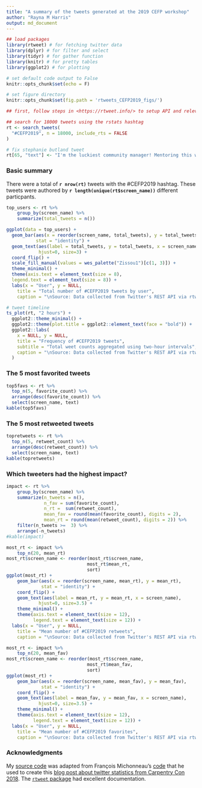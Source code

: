 ```yaml
---
title: "A summary of the tweets generated at the 2019 CEFP workshop"
author: "Rayna M Harris"
output: md_document
---
```


```r
## load packages
library(rtweet) # for fetching twitter data
library(dplyr) # for filter and select
library(tidyr) # for gather function
library(knitr) # for pretty tables
library(ggplot2) # for plotting

# set default code output to False
knitr::opts_chunk$set(echo = F)

# set figure directory
knitr::opts_chunk$set(fig.path = 'rtweets_CEFP2019_figs/')

```


```r
## first, follow steps in <https://rtweet.info/> to setup API and relevant tokens

## search for 18000 tweets using the rstats hashtag
rt <- search_tweets(
  "#CEFP2019", n = 18000, include_rts = FALSE
)
```

```r
# fix stephanie butland tweet
rt[65, "text"] <- "I'm the luckiest community manager! Mentoring this week for 2019 cohort of AAAS Community Engagement Fellows. I learn from @rOpenSci community, @_inundata @sckottie @ma_salmon @opencpu @RLadiesGlobal @bffo &amp; #CEFP2017 peers. Taking all the goodness back to them #CEFP2019. https://t.co/ybvfbV8RTX"
```


### Basic summary

There were a total of **`r nrow(rt)`** tweets with the #CEFP2019 hashtag. These tweets were authored by **`r length(unique(rt$screen_name))`** different particpants. 

```r
top_users <- rt %>%
    group_by(screen_name) %>%
    summarize(total_tweets = n()) 

ggplot(data = top_users) + 
  geom_bar(aes(x = reorder(screen_name, total_tweets), y = total_tweets), 
           stat = "identity") +
  geom_text(aes(label = total_tweets, y = total_tweets, x = screen_name),  
            hjust=0, size=3) +
  coord_flip() +
  scale_fill_manual(values = wes_palette("Zissou1")[c(1, 3)]) +
  theme_minimal() +
  theme(axis.text = element_text(size = 8),
  legend.text = element_text(size = 8)) + 
  labs(x = "User", y = NULL,
    title = "Total number of #CEFP2019 tweets by user",
    caption = "\nSource: Data collected from Twitter's REST API via rtweet")
```

```r
# tweet timeline
ts_plot(rt, "2 hours") +
  ggplot2::theme_minimal() +
  ggplot2::theme(plot.title = ggplot2::element_text(face = "bold")) +
  ggplot2::labs(
    x = NULL, y = NULL,
    title = "Frequency of #CEFP2019 tweets",
    subtitle = "Total weet counts aggregated using two-hour intervals",
    caption = "\nSource: Data collected from Twitter's REST API via rtweet"
  )

```


### The 5 most favorited tweets

```r
top5favs <- rt %>%
  top_n(5, favorite_count) %>%
  arrange(desc(favorite_count)) %>%
  select(screen_name, text)
kable(top5favs)
```

### The 5 most retweeted tweets

```r
topretweets <- rt %>%
  top_n(5, retweet_count) %>%
  arrange(desc(retweet_count)) %>%
  select(screen_name, text)
kable(topretweets)
```

### Which tweeters had the highest impact?

```r
impact <- rt %>%
    group_by(screen_name) %>%
    summarize(n_tweets = n(),
              n_fav = sum(favorite_count),
              n_rt =  sum(retweet_count),
              mean_fav = round(mean(favorite_count), digits = 2),
              mean_rt = round(mean(retweet_count), digits = 2)) %>%
    filter(n_tweets >=  3) %>%
    arrange(-n_tweets)
#kable(impact)
```


```r
most_rt <- impact %>%
    top_n(20, mean_rt)
most_rt$screen_name <- reorder(most_rt$screen_name,
                              most_rt$mean_rt,
                              sort)
ggplot(most_rt) +
    geom_bar(aes(x = reorder(screen_name, mean_rt), y = mean_rt),
             stat = "identity") +
    coord_flip() + 
    geom_text(aes(label = mean_rt, y = mean_rt, x = screen_name),  
            hjust=0, size=3.5) +
    theme_minimal() +
    theme(axis.text = element_text(size = 12),
          legend.text = element_text(size = 12)) +
  labs(x = "User", y = NULL,
    title = "Mean number of #CEFP2019 retweets",
    caption = "\nSource: Data collected from Twitter's REST API via rtweet")
```

```r
most_rt <- impact %>%
    top_n(20, mean_fav)
most_rt$screen_name <- reorder(most_rt$screen_name,
                              most_rt$mean_fav,
                              sort)
ggplot(most_rt) +
    geom_bar(aes(x = reorder(screen_name, mean_fav), y = mean_fav),
             stat = "identity") +
    coord_flip() +  
    geom_text(aes(label = mean_fav, y = mean_fav, x = screen_name),  
            hjust=0, size=3.5) +
    theme_minimal() +
    theme(axis.text = element_text(size = 12),
          legend.text = element_text(size = 12)) +
  labs(x = "User", y = NULL,
    title = "Mean number of #CEFP2019 favorites",
    caption = "\nSource: Data collected from Twitter's REST API via rtweet")

```


### Acknowledgments

My [source code](https://github.com/raynamharris/cefp2019/blob/master/dataviz/rtweets_CEFP2019.Rmd) was adapted from François Michonneau's [code](https://github.com/fmichonneau/2018-carpentrycon-tweets/blob/master/index.Rmd) that he used to create this [blog post about twitter statistics from Carpentry Con 2018](https://carpentries.org/2018/06/carpentrycon-tweets). The [`rtweet` package](https://rtweet.info/) had excellent documentation.